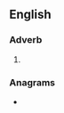 ==English==

===Adverb===
{{en-adv|-}}

# {{obsolete spelling of|already|lang=en}}

===Anagrams===
* {{anagrams|en|a=aadeeilr|Airedale|airedale}}